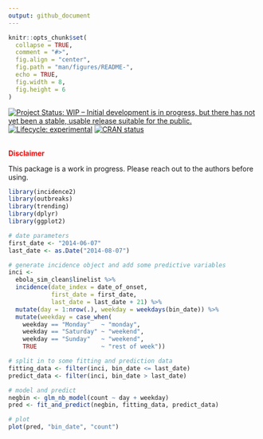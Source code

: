 ```yaml
---
output: github_document
---
```


<!-- README.md is generated from README.Rmd. Please edit that file -->

```r
knitr::opts_chunk$set(
  collapse = TRUE,
  comment = "#>",
  fig.align = "center",
  fig.path = "man/figures/README-",
  echo = TRUE,
  fig.width = 8,
  fig.height = 6
)

```

<!-- badges: start -->
[![Project Status: WIP – Initial development is in progress, but there has not yet been a stable, usable release suitable for the public.](https://www.repostatus.org/badges/latest/wip.svg)](https://www.repostatus.org/#wip)
[![Lifecycle: experimental](https://img.shields.io/badge/lifecycle-experimental-orange.svg)](https://www.tidyverse.org/lifecycle/#experimental)
[![CRAN status](https://www.r-pkg.org/badges/version/trending)](https://CRAN.R-project.org/package=trending)
<!-- badges: end -->

<br>
**<span style="color: red;">Disclaimer</span>**

This package is a work in progress. Please reach out to the
authors before using.

```r
library(incidence2)
library(outbreaks)
library(trending)
library(dplyr)
library(ggplot2)

# date parameters
first_date <- "2014-06-07"
last_date <- as.Date("2014-08-07")

# generate incidence object and add some predictive variables
inci <-
  ebola_sim_clean$linelist %>%
  incidence(date_index = date_of_onset,
            first_date = first_date,
            last_date = last_date + 21) %>%
  mutate(day = 1:nrow(.), weekday = weekdays(bin_date)) %>%
  mutate(weekday = case_when(
    weekday == "Monday"   ~ "monday",
    weekday == "Saturday" ~ "weekend",
    weekday == "Sunday"   ~ "weekend",
    TRUE                  ~ "rest of week"))

# split in to some fitting and prediction data
fitting_data <- filter(inci, bin_date <= last_date)
predict_data <- filter(inci, bin_date > last_date)

# model and predict
negbin <- glm_nb_model(count ~ day + weekday)
pred <- fit_and_predict(negbin, fitting_data, predict_data)

# plot
plot(pred, "bin_date", "count")
```
